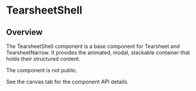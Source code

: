# TearsheetShell

## Overview

The TearsheetShell component is a base component for Tearsheet and
TearsheetNarrow. It provides the animated, modal, stackable container that holds
their structured content.

The component is not public.

See the canvas tab for the component API details.
